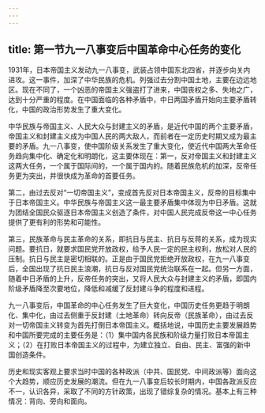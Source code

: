 ```yaml
---
---
---
```

title: 第一节九一八事变后中国革命中心任务的变化
---



1931年，日本帝国主义发动九一八事变，武装占领中国东北四省，并逐步向关内进攻。这一事件，加深了中华民族的危机。列强过去分割中国土地，主要在边远地区。现在不同了，一个凶恶的帝国主义强盗打了进来，中国丧权之多、失地之广，达到十分严重的程度。在中国面临的各种矛盾中，中日两国矛盾开始向主要矛盾转化，中国的政治形势发生了重大变化。

中华民族与帝国主义、人民大众与封建主义的矛盾，是近代中国的两个主要矛盾，帝国主义和封建主义成为中国人民的两大敌人，而前者在一定历史时期又成为最主要的矛盾。九一八事变，使中国阶级关系发生了重大变化，使近代中国两大革命任务趋向集中化、确定化和明朗化，这主要体现在：第一，反对帝国主义和封建主义这两大任务，一个属于国际间的，一个属于国内的。随着民族危机的加深，反帝任务更为突出，并很快成为革命的首要任务。

第二，由过去反对“一切帝国主义”，变成首先反对日本帝国主义，反帝的目标集中于日本帝国主义。中华民族与帝国主义这一最主要矛盾集中体现为中日矛盾。这就为团结全国民众驱逐日本帝国主义创造了条件，对中国人民完成反帝这一中心任务提供了更有利的形势和可能性。

第三，民族革命与民主革命的关系，即抗日与民主、抗日与反蒋的关系，成为现实问题。要抗日，就要求国民党开放政权，给予人民一定的民主权利，放松对人民的压制。抗日与民主是密切相联的。正是由于国民党拒绝开放政权，在九一八事变后，全国出现了抗日民主浪潮，抗日与反对国民党统治联系在一起。但另一方面，随着中日矛盾的上升，反帝任务的突出，又将人民大众与封建主义的矛盾，即国内阶级矛盾降至次要地位，降低和减缓了反封建斗争的程度和进程。

九一八事变后，中国革命的中心任务发生了巨大变化，中国历史任务更趋于明朗化、集中化，由过去侧重于反封建（土地革命）转向反帝（民族革命），由过去反对一切帝国主义转变为首先打倒日本帝国主义。概括地说，中国历史主要发展趋势和中国所要完成的主要任务是：（1）集中国内各民族和阶级力量打败日本帝国主义；（2）在打败日本帝国主义的过程中，为建立独立、自由、民主、富强的新中国创造条件。

历史和现实客观上要求当时中国的各种政派（中共、国民党、中间政派等）面向这个大趋势，顺应历史发展的潮流。但在九一八事变后较长时期内，中国各政派反应不一，认识各异，采取了不同的方针政策，出现了错综复杂的情况。基本上有三种情况：背向、旁向和面向。